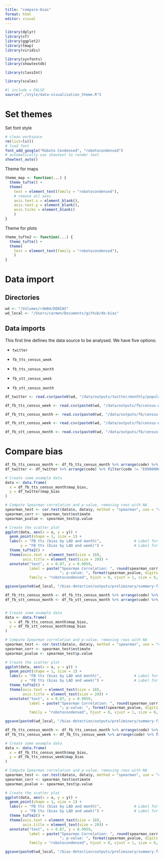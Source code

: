 ```yaml
---
title: "compare-bias"
format: html
editor: visual
---
```


```r
library(dplyr)
library(sf)
library(ggplot2)
library(tmap)
library(viridis)

library(sysfonts)
library(showtextdb)

library(classInt)

library(scales)

#| include = FALSE
source("./style/data-visualisation_theme.R")
```

# Set themes

Set font style

```r
# clean workspace
rm(list=ls())
# load font
font_add_google("Roboto Condensed", "robotocondensed")
# automatically use showtext to render text
showtext_auto()
```

Theme for maps

```r
theme_map <- function(...) {
  theme_tufte() +
  theme(
    text = element_text(family = "robotocondensed"),
    # remove all axes
    axis.text.x = element_blank(),
    axis.text.y = element_blank(),
    axis.ticks = element_blank()
    )
}
```

Theme for plots

```r
theme_tufte2 <- function(...) {
  theme_tufte() +
  theme(
    text = element_text(family = "robotocondensed"),
    )
}

```

# Data import

## Directories

```r
wd <- "/Volumes/rdm04/DEBIAS"
wd_local <- "/Users/carmen/Documents/github/de-bias"
```


## Data imports

This first line defines the data source to be analysed. We have five options:

-   `twitter`

-   `fb_tts_census_week`

-   `fb_tts_census_month`

-   `fb_stt_census_week`

-   `fb_stt_census_month`


```r
df_twitter <- read.csv(paste0(wd, "/data/outputs/twitter/monthly/populations/active-population-bias/active_population_bias_lad.csv"))

df_fb_tts_census_week <- read.csv(paste0(wd, "/data/outputs/fb/census-week/populations/tts/active-population-bias/active_population_bias_lad.csv"))

df_fb_tts_census_month <- read.csv(paste0(wd, "/data/outputs/fb/census-month/populations/tts/active-population-bias/active_population_bias_lad.csv"))

df_fb_stt_census_week <- read.csv(paste0(wd, "/data/outputs/fb/census-week/populations/stt/active-population-bias/active_population_bias_lad.csv"))

df_fb_stt_census_month <- read.csv(paste0(wd, "/data/outputs/fb/census-month/populations/stt/active-population-bias/active_population_bias_lad.csv"))
```

# Compare bias

```r

df_fb_tts_census_month <- df_fb_tts_census_month %>% arrange(code) %>% filter(code != "E09000001")
df_twitter <- df_twitter %>% arrange(code) %>% filter(code != "E09000001")

# Create some example data
data <- data.frame(
  x = df_fb_tts_census_month$map_bias,
  y = df_twitter$map_bias
)

# Compute Spearman correlation and p-value, removing rows with NA
spearman_test <- cor.test(data$x, data$y, method = "spearman", use = "complete.obs")
spearman_corr <- spearman_test$estimate
spearman_pvalue <- spearman_test$p.value

# Create the scatter plot
ggplot(data, aes(x = x, y = y)) +
  geom_point(shape = 1, size = 1) +                        
  labs(x = "FB tts (bias by LAD and month)",               # Label for the x-axis
       y = "FB tts (bias by LAD and week)") +              # Label for the y-axis
  theme_tufte2() +
  theme(axis.text = element_text(size = 18),
        axis.title = element_text(size = 20)) +
  annotate("text", x = 0.87, y = 0.9959, 
           label = paste("Spearman Correlation: ", round(spearman_corr, 2),
                         "; p-value: ", format(spearman_pvalue, digits = 3)), 
           family = "robotocondensed", hjust = 0, vjust = 1, size = 6, color = "blue")

ggsave(paste0(wd_local, "/bias-detection/outputs/preliminary/summary-figs/size-bias/scatter-plot/fb_tts_census_month_vs_twitter.png"), bg="white")
```


```r

df_fb_tts_census_month <- df_fb_tts_census_month %>% arrange(code) %>% filter(code != "E09000001")
df_fb_stt_census_month <- df_fb_stt_census_month %>% arrange(code) %>% filter(code != "E09000001")


# Create some example data
data <- data.frame(
  x = df_fb_tts_census_month$map_bias,
  y = df_fb_stt_census_month$map_bias
)

# Compute Spearman correlation and p-value, removing rows with NA
spearman_test <- cor.test(data$x, data$y, method = "spearman", use = "complete.obs")
spearman_corr <- spearman_test$estimate
spearman_pvalue <- spearman_test$p.value

# Create the scatter plot
ggplot(data, aes(x = x, y = y)) +
  geom_point(shape = 1, size = 1) +                        
  labs(x = "FB tts (bias by LAD and month)",               # Label for the x-axis
       y = "FB tts (bias by LAD and week)") +              # Label for the y-axis
  theme_tufte2() +
  theme(axis.text = element_text(size = 18),
        axis.title = element_text(size = 20)) +
  annotate("text", x = 0.87, y = 0.9959, 
           label = paste("Spearman Correlation: ", round(spearman_corr, 2),
                         "; p-value: ", format(spearman_pvalue, digits = 3)), 
           family = "robotocondensed", hjust = 0, vjust = 1, size = 6, color = "blue")

ggsave(paste0(wd_local, "/bias-detection/outputs/preliminary/summary-figs/size-bias/scatter-plot/fb_tts_census_month_vs_fb_stt_census_month.png"), bg="white")
```

```r

df_fb_tts_census_month <- df_fb_tts_census_month %>% arrange(code) %>% filter(code != "E09000001")
df_fb_tts_census_week <- df_fb_tts_census_week %>% arrange(code) %>% filter(code != "E09000001")

# Create some example data
data <- data.frame(
  x = df_fb_tts_census_month$map_bias,
  y = df_fb_tts_census_week$map_bias
)

# Compute Spearman correlation and p-value, removing rows with NA
spearman_test <- cor.test(data$x, data$y, method = "spearman", use = "complete.obs")
spearman_corr <- spearman_test$estimate
spearman_pvalue <- spearman_test$p.value

# Create the scatter plot
ggplot(data, aes(x = x, y = y)) +
  geom_point(shape = 1, size = 1) +                        
  labs(x = "FB tts (bias by LAD and month)",               # Label for the x-axis
       y = "FB tts (bias by LAD and week)") +              # Label for the y-axis
  theme_tufte2() +
  theme(axis.text = element_text(size = 18),
        axis.title = element_text(size = 20)) +
  annotate("text", x = 0.87, y = 0.9959, 
           label = paste("Spearman Correlation: ", round(spearman_corr, 2),
                         "; p-value: ", format(spearman_pvalue, digits = 3)), 
           family = "robotocondensed", hjust = 0, vjust = 1, size = 6, color = "blue")

ggsave(paste0(wd_local, "/bias-detection/outputs/preliminary/summary-figs/size-bias/scatter-plot/fb_tts_census_month_vs_fb_tts_census_week.png"), bg="white")
```

